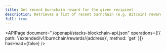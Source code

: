 ```yaml
---
title: Get recent burnchain reward for the given recipient
description: Retrieves a list of recent burnchain (e.g. Bitcoin) rewards for the given recipient with the associated amounts and block info.
full: true
---
```


<APIPage
  document="./openapi/stacks-blockchain-api.json"
  operations={[{ path: '/extended/v1/burnchain/rewards/{address}', method: 'get' }]}
  hasHead={false}
/>
